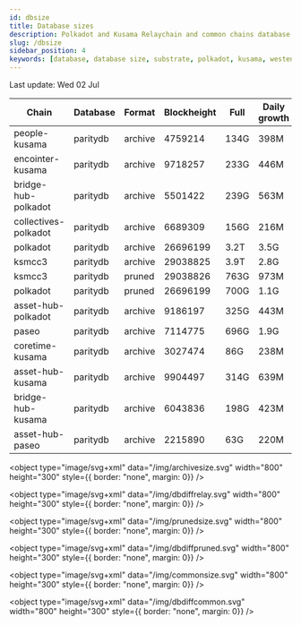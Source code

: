 ```yaml
---
id: dbsize
title: Database sizes
description: Polkadot and Kusama Relaychain and common chains database sizes
slug: /dbsize
sidebar_position: 4
keywords: [database, database size, substrate, polkadot, kusama, westend]
---
```



Last update: Wed 02 Jul

| Chain    | Database   | Format | Blockheight | Full         | Daily growth |
| ------------------------| ----------- | -------- | ------- | ---------- | ----- | 
| people-kusama | paritydb | archive | 4759214 | 134G | 398M |
| encointer-kusama | paritydb | archive | 9718257 | 233G | 446M |
| bridge-hub-polkadot | paritydb | archive | 5501422 | 239G | 563M |
| collectives-polkadot | paritydb | archive | 6689309 | 156G | 216M |
| polkadot | paritydb | archive | 26696199 | 3.2T | 3.5G |
| ksmcc3 | paritydb | archive | 29038825 | 3.9T | 2.8G |
| ksmcc3 | paritydb | pruned | 29038826 | 763G | 973M |
| polkadot | paritydb | pruned | 26696199 | 700G | 1.1G |
| asset-hub-polkadot | paritydb | archive | 9186197 | 325G | 443M |
| paseo | paritydb | archive | 7114775 | 696G | 1.9G |
| coretime-kusama | paritydb | archive | 3027474 | 86G | 238M |
| asset-hub-kusama | paritydb | archive | 9904497 | 314G | 639M |
| bridge-hub-kusama | paritydb | archive | 6043836 | 198G | 423M |
| asset-hub-paseo | paritydb | archive | 2215890 | 63G | 220M |
<object type="image/svg+xml" data="/img/archivesize.svg" width="800" height="300" style={{ border: "none", margin: 0}} />

<object type="image/svg+xml" data="/img/dbdiffrelay.svg" width="800" height="300" style={{ border: "none", margin: 0}} />

<object type="image/svg+xml" data="/img/prunedsize.svg" width="800" height="300" style={{ border: "none", margin: 0}} />

<object type="image/svg+xml" data="/img/dbdiffpruned.svg" width="800" height="300" style={{ border: "none", margin: 0}} />

<object type="image/svg+xml" data="/img/commonsize.svg" width="800" height="300" style={{ border: "none", margin: 0}} />

<object type="image/svg+xml" data="/img/dbdiffcommon.svg" width="800" height="300" style={{ border: "none", margin: 0}} />

